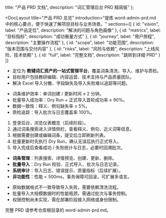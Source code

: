   title: "产品 PRD 文档",
  description: "词汇管理后台 PRD 精简版"
};


<DocLayout
  title="产品 PRD 总览"
  introduction="提炼 word-admin-prd.md 中的核心要点，便于快速了解项目目标与业务场景。"
  sections={[
    { id: "vision", label: "产品定位", description: "解决的问题与角色画像" },
    { id: "metrics", label: "目标指标", description: "成功衡量方式" },
    { id: "journey", label: "用户旅程", description: "主要操作流程" },
    { id: "scope", label: "功能范围", description: "版本范围与交付内容" },
    { id: "risks", label: "风险与依赖", description: "上线风险、技术依赖" },
    { id: "full", label: "完整文档", description: "跳转到详细 PRD" }
  ]}
>
  <DocSection id="vision" title="产品定位">
    <ul className="list-disc space-y-2 pl-6">
      <li>定位为 <strong>教辅词汇资产的一站式管理平台</strong>，覆盖词条清洗、导入、维护与质检。</li>
      <li>目标用户包括教研编辑、内容运营、技术支持与产品质量团队。</li>
      <li>解决 Excel 导入分散、字段缺失及导入失败难以追踪等问题。</li>
    </ul>
  </DocSection>

  <DocSection id="metrics" title="目标指标">
    <ul className="list-disc space-y-2 pl-6">
      <li>词条维护效率：单词创建 / 更新时间 &le; 2 分钟。</li>
      <li>批量导入成功率：Dry Run + 正式导入首轮成功率 &ge; 90%。</li>
      <li>数据一致性：释义、例句缺失率 &le; 5%。</li>
      <li>质检追踪：导入批次与日志覆盖率 100%。</li>
    </ul>
  </DocSection>

  <DocSection id="journey" title="用户旅程">
    <ol className="list-decimal space-y-2 pl-6">
      <li>登录后台，浏览仪表概览（后续阶段）。</li>
      <li>通过词条搜索进入详情侧栏，查看释义、例句、近义词等信息。</li>
      <li>根据需要创建或编辑词条，提交后立即刷新列表。</li>
      <li>批量更新时先执行 Dry Run，确认无误后执行正式导入。</li>
      <li>导入完成后查看成功 / 失败统计与日志，必要时回溯批次。</li>
    </ol>
  </DocSection>

  <DocSection id="scope" title="功能范围">
    <ul className="list-disc space-y-2 pl-6">
      <li><strong>词条管理</strong>：列表搜索、详情预览、创建、更新、删除。</li>
      <li><strong>批量导入</strong>：Dry Run 校验、正式导入、批次与日志记录。</li>
      <li><strong>系统审计</strong>：导入日志、错误提示、质量指标（后续扩展）。</li>
      <li><strong>非功能性</strong>：性能 &lt; 500ms，事务保障可回滚，可扩展多语言。</li>
    </ul>
  </DocSection>

  <DocSection id="risks" title="风险与依赖">
    <ul className="list-disc space-y-2 pl-6">
      <li>原始数据格式不一致导致导入失败，需要依赖清洗流程。</li>
      <li>批量导入大规模数据时的性能瓶颈，需通过批次与事务控制。</li>
      <li>权限控制尚未实现，需在部署阶段接入网络或身份限制。</li>
    </ul>
  </DocSection>

  <DocSection id="full" title="完整文档">
    <p>
      完整 PRD 请参考仓库根目录的 <Link href="https://github.com/cellgit/en-dict-manager/blob/dev/word-admin-prd.md" target="_blank" rel="noopener noreferrer" className="text-primary underline">word-admin-prd.md</Link>。
    </p>
  </DocSection>
</DocLayout>
